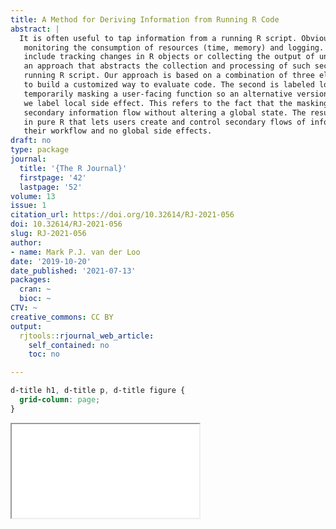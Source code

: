 ```yaml
---
title: A Method for Deriving Information from Running R Code
abstract: |
  It is often useful to tap information from a running R script. Obvious use cases include
   monitoring the consumption of resources (time, memory) and logging. Perhaps less obvious cases
   include tracking changes in R objects or collecting the output of unit tests. In this paper, we demonstrate
   an approach that abstracts the collection and processing of such secondary information from the
   running R script. Our approach is based on a combination of three elements. The first element is
   to build a customized way to evaluate code. The second is labeled local masking and it involves
   temporarily masking a user-facing function so an alternative version of it is called. The third element
   we label local side effect. This refers to the fact that the masking function exports information to the
   secondary information flow without altering a global state. The result is a method for building systems
   in pure R that lets users create and control secondary flows of information with minimal impact on
   their workflow and no global side effects.
draft: no
type: package
journal:
  title: '{The R Journal}'
  firstpage: '42'
  lastpage: '52'
volume: 13
issue: 1
citation_url: https://doi.org/10.32614/RJ-2021-056
doi: 10.32614/RJ-2021-056
slug: RJ-2021-056
author:
- name: Mark P.J. van der Loo
date: '2019-10-20'
date_published: '2021-07-13'
packages:
  cran: ~
  bioc: ~
CTV: ~
creative_commons: CC BY
output:
  rjtools::rjournal_web_article:
    self_contained: no
    toc: no

---
```


```css
d-title h1, d-title p, d-title figure {
  grid-column: page;
}
```

<div class="l-page">
  <object data="RJ-2021-056.pdf" type="application/pdf" style="height:955px;width:100%">
    <iframe src="RJ-2021-056.pdf"></iframe>
  </object>
</div>
